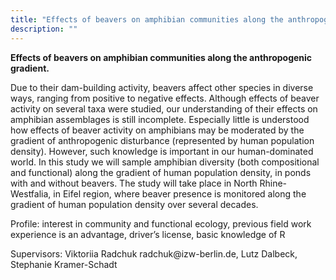 ```yaml
---
title: "Effects of beavers on amphibian communities along the anthropogenic gradient"
description: ""
---
```


**Effects of beavers on amphibian communities along the anthropogenic gradient.**

Due to their dam-building activity, beavers affect other species in diverse ways, ranging from positive to negative effects. Although effects of beaver activity on several taxa were studied, our understanding of their effects on amphibian assemblages is still incomplete. Especially little is understood how effects of beaver activity on amphibians may be moderated by the gradient of anthropogenic disturbance (represented by human population density). However, such knowledge is important in our human-dominated world. In this study we will sample amphibian diversity (both compositional and functional) along the gradient of human population density, in ponds with and without beavers. The study will take place in North Rhine-Westfalia, in Eifel region, where beaver presence is monitored along the gradient of human population density over several decades.

Profile: interest in community and functional ecology, previous field work experience is an advantage, driver’s license, basic knowledge of R

Supervisors: Viktoriia Radchuk radchuk@izw-berlin.de, Lutz Dalbeck, Stephanie Kramer-Schadt